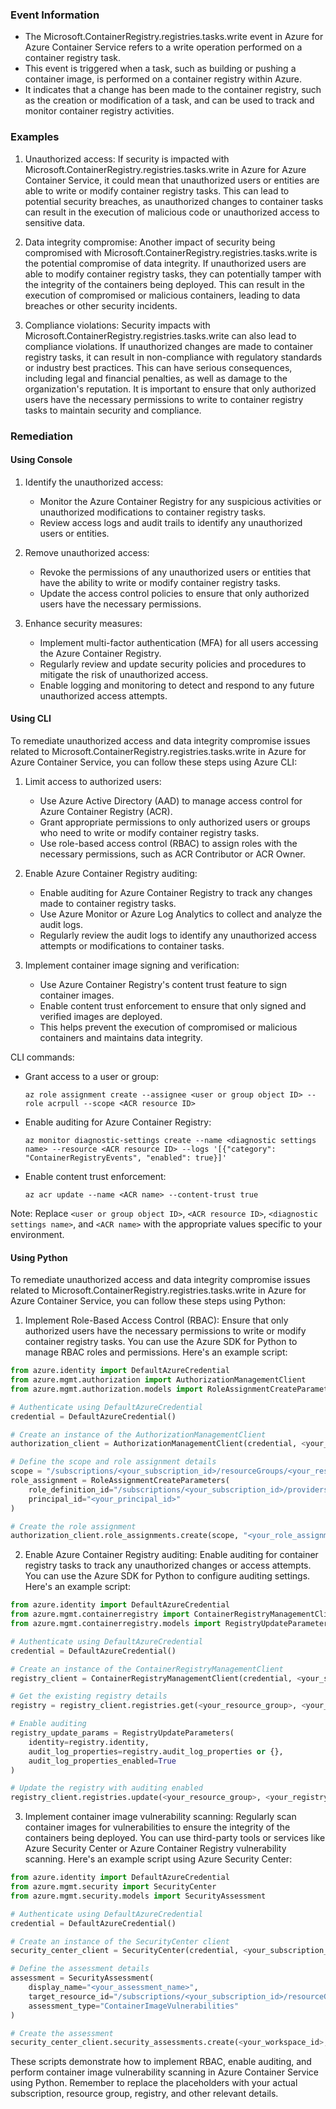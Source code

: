 
### Event Information

- The Microsoft.ContainerRegistry.registries.tasks.write event in Azure for Azure Container Service refers to a write operation performed on a container registry task.
- This event is triggered when a task, such as building or pushing a container image, is performed on a container registry within Azure.
- It indicates that a change has been made to the container registry, such as the creation or modification of a task, and can be used to track and monitor container registry activities.


### Examples

1. Unauthorized access: If security is impacted with Microsoft.ContainerRegistry.registries.tasks.write in Azure for Azure Container Service, it could mean that unauthorized users or entities are able to write or modify container registry tasks. This can lead to potential security breaches, as unauthorized changes to container tasks can result in the execution of malicious code or unauthorized access to sensitive data.

2. Data integrity compromise: Another impact of security being compromised with Microsoft.ContainerRegistry.registries.tasks.write is the potential compromise of data integrity. If unauthorized users are able to modify container registry tasks, they can potentially tamper with the integrity of the containers being deployed. This can result in the execution of compromised or malicious containers, leading to data breaches or other security incidents.

3. Compliance violations: Security impacts with Microsoft.ContainerRegistry.registries.tasks.write can also lead to compliance violations. If unauthorized changes are made to container registry tasks, it can result in non-compliance with regulatory standards or industry best practices. This can have serious consequences, including legal and financial penalties, as well as damage to the organization's reputation. It is important to ensure that only authorized users have the necessary permissions to write to container registry tasks to maintain security and compliance.

### Remediation

#### Using Console

1. Identify the unauthorized access: 
   - Monitor the Azure Container Registry for any suspicious activities or unauthorized modifications to container registry tasks.
   - Review access logs and audit trails to identify any unauthorized users or entities.

2. Remove unauthorized access:
   - Revoke the permissions of any unauthorized users or entities that have the ability to write or modify container registry tasks.
   - Update the access control policies to ensure that only authorized users have the necessary permissions.

3. Enhance security measures:
   - Implement multi-factor authentication (MFA) for all users accessing the Azure Container Registry.
   - Regularly review and update security policies and procedures to mitigate the risk of unauthorized access.
   - Enable logging and monitoring to detect and respond to any future unauthorized access attempts.

#### Using CLI

To remediate unauthorized access and data integrity compromise issues related to Microsoft.ContainerRegistry.registries.tasks.write in Azure for Azure Container Service, you can follow these steps using Azure CLI:

1. Limit access to authorized users: 
   - Use Azure Active Directory (AAD) to manage access control for Azure Container Registry (ACR).
   - Grant appropriate permissions to only authorized users or groups who need to write or modify container registry tasks.
   - Use role-based access control (RBAC) to assign roles with the necessary permissions, such as ACR Contributor or ACR Owner.

2. Enable Azure Container Registry auditing:
   - Enable auditing for Azure Container Registry to track any changes made to container registry tasks.
   - Use Azure Monitor or Azure Log Analytics to collect and analyze the audit logs.
   - Regularly review the audit logs to identify any unauthorized access attempts or modifications to container tasks.

3. Implement container image signing and verification:
   - Use Azure Container Registry's content trust feature to sign container images.
   - Enable content trust enforcement to ensure that only signed and verified images are deployed.
   - This helps prevent the execution of compromised or malicious containers and maintains data integrity.

CLI commands:
- Grant access to a user or group:
  ```
  az role assignment create --assignee <user or group object ID> --role acrpull --scope <ACR resource ID>
  ```

- Enable auditing for Azure Container Registry:
  ```
  az monitor diagnostic-settings create --name <diagnostic settings name> --resource <ACR resource ID> --logs '[{"category": "ContainerRegistryEvents", "enabled": true}]'
  ```

- Enable content trust enforcement:
  ```
  az acr update --name <ACR name> --content-trust true
  ```

Note: Replace `<user or group object ID>`, `<ACR resource ID>`, `<diagnostic settings name>`, and `<ACR name>` with the appropriate values specific to your environment.

#### Using Python

To remediate unauthorized access and data integrity compromise issues related to Microsoft.ContainerRegistry.registries.tasks.write in Azure for Azure Container Service, you can follow these steps using Python:

1. Implement Role-Based Access Control (RBAC): Ensure that only authorized users have the necessary permissions to write or modify container registry tasks. You can use the Azure SDK for Python to manage RBAC roles and permissions. Here's an example script:

```python
from azure.identity import DefaultAzureCredential
from azure.mgmt.authorization import AuthorizationManagementClient
from azure.mgmt.authorization.models import RoleAssignmentCreateParameters

# Authenticate using DefaultAzureCredential
credential = DefaultAzureCredential()

# Create an instance of the AuthorizationManagementClient
authorization_client = AuthorizationManagementClient(credential, <your_subscription_id>)

# Define the scope and role assignment details
scope = "/subscriptions/<your_subscription_id>/resourceGroups/<your_resource_group>/providers/Microsoft.ContainerRegistry/registries/<your_registry>"
role_assignment = RoleAssignmentCreateParameters(
    role_definition_id="/subscriptions/<your_subscription_id>/providers/Microsoft.Authorization/roleDefinitions/<your_role_definition_id>",
    principal_id="<your_principal_id>"
)

# Create the role assignment
authorization_client.role_assignments.create(scope, "<your_role_assignment_name>", role_assignment)
```

2. Enable Azure Container Registry auditing: Enable auditing for container registry tasks to track any unauthorized changes or access attempts. You can use the Azure SDK for Python to configure auditing settings. Here's an example script:

```python
from azure.identity import DefaultAzureCredential
from azure.mgmt.containerregistry import ContainerRegistryManagementClient
from azure.mgmt.containerregistry.models import RegistryUpdateParameters

# Authenticate using DefaultAzureCredential
credential = DefaultAzureCredential()

# Create an instance of the ContainerRegistryManagementClient
registry_client = ContainerRegistryManagementClient(credential, <your_subscription_id>)

# Get the existing registry details
registry = registry_client.registries.get(<your_resource_group>, <your_registry_name>)

# Enable auditing
registry_update_params = RegistryUpdateParameters(
    identity=registry.identity,
    audit_log_properties=registry.audit_log_properties or {},
    audit_log_properties_enabled=True
)

# Update the registry with auditing enabled
registry_client.registries.update(<your_resource_group>, <your_registry_name>, registry_update_params)
```

3. Implement container image vulnerability scanning: Regularly scan container images for vulnerabilities to ensure the integrity of the containers being deployed. You can use third-party tools or services like Azure Security Center or Azure Container Registry vulnerability scanning. Here's an example script using Azure Security Center:

```python
from azure.identity import DefaultAzureCredential
from azure.mgmt.security import SecurityCenter
from azure.mgmt.security.models import SecurityAssessment

# Authenticate using DefaultAzureCredential
credential = DefaultAzureCredential()

# Create an instance of the SecurityCenter client
security_center_client = SecurityCenter(credential, <your_subscription_id>)

# Define the assessment details
assessment = SecurityAssessment(
    display_name="<your_assessment_name>",
    target_resource_id="/subscriptions/<your_subscription_id>/resourceGroups/<your_resource_group>/providers/Microsoft.ContainerRegistry/registries/<your_registry>",
    assessment_type="ContainerImageVulnerabilities"
)

# Create the assessment
security_center_client.security_assessments.create(<your_workspace_id>, assessment)
```

These scripts demonstrate how to implement RBAC, enable auditing, and perform container image vulnerability scanning in Azure Container Service using Python. Remember to replace the placeholders with your actual subscription, resource group, registry, and other relevant details.

